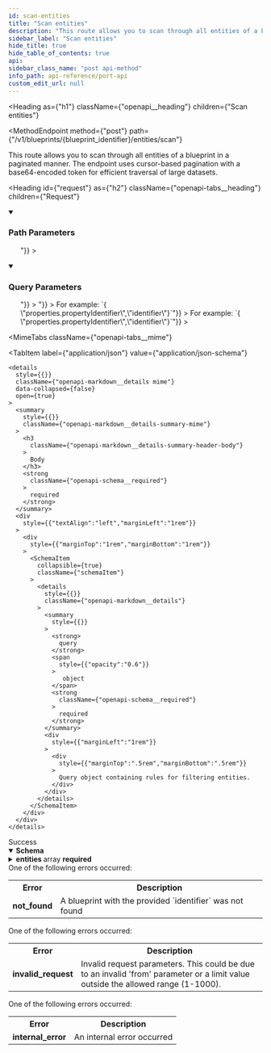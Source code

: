 ```yaml
---
id: scan-entities
title: "Scan entities"
description: "This route allows you to scan through all entities of a blueprint in a paginated manner using cursor-based pagination.<br/><br/>To learn more about entities, check out the [documentation](https://docs.getport.io/build-your-software-catalog/sync-data-to-catalog/#entities)."
sidebar_label: "Scan entities"
hide_title: true
hide_table_of_contents: true
api:
sidebar_class_name: "post api-method"
info_path: api-reference/port-api
custom_edit_url: null
---
```



<Heading
  as={"h1"}
  className={"openapi__heading"}
  children={"Scan entities"}
>
</Heading>

<MethodEndpoint
  method={"post"}
  path={"/v1/blueprints/{blueprint_identifier}/entities/scan"}
>
</MethodEndpoint>

This route allows you to scan through all entities of a blueprint in a paginated manner. The endpoint uses cursor-based pagination with a base64-encoded token for efficient traversal of large datasets.

<Heading
  id={"request"}
  as={"h2"}
  className={"openapi-tabs__heading"}
  children={"Request"}
>
</Heading>

<details
  style={{"marginBottom":"1rem"}}
  className={"openapi-markdown__details"}
  data-collapsed={false}
  open={true}
>
  <summary
    style={{}}
  >
    <h3
      className={"openapi-markdown__details-summary-header-params"}
    >
      Path Parameters
    </h3>
  </summary>
  <div>
    <ul>
      <ParamsItem
        className={"paramsItem"}
        param={{"schema":{"type":"string","minLength":1},"in":"path","name":"blueprint_identifier","required":true,"description":"The identifier of the blueprint whose entities you want to scan.<br/>"}}
      >
      </ParamsItem>
    </ul>
  </div>
</details>

<details
  style={{"marginBottom":"1rem"}}
  className={"openapi-markdown__details"}
  data-collapsed={false}
  open={true}
>
  <summary
    style={{}}
  >
    <h3
      className={"openapi-markdown__details-summary-header-params"}
    >
      Query Parameters
    </h3>
  </summary>
  <div>
    <ul>
      <ParamsItem
        className={"paramsItem"}
        param={{"schema":{"type":"number","default":200,"maximum":1000},"in":"query","name":"limit","required":false,"description":"Maximum number of entities to return in a single page. Default is 200, maximum is 1000.<br/>"}}
      >
      </ParamsItem>
      <ParamsItem
        className={"paramsItem"}
        param={{"schema":{"type":"string"},"in":"query","name":"from","required":false,"description":"A base64-encoded cursor for pagination. This token is returned in the 'next' field of the response and should not be modified manually.<br/>"}}
      >
      </ParamsItem>
      <ParamsItem
        className={"paramsItem"}
        param={{"schema":{"type":"array","items":{"type":"string"}},"in":"query","name":"include","required":false,"description":"An array of values from the [entity JSON](https://docs.getport.io/build-your-software-catalog/sync-data-to-catalog/#json-structure). Only these values will be returned in the response.<br/>For example: `{ \"properties.propertyIdentifier\",\"identifier\"}`"}}
      >
      </ParamsItem>
      <ParamsItem
        className={"paramsItem"}
        param={{"schema":{"type":"array","items":{"type":"string"}},"in":"query","name":"exclude","required":false,"description":"An array of values from the [entity JSON](https://docs.getport.io/build-your-software-catalog/sync-data-to-catalog/#json-structure) to be omitted from the response.<br/>For example: `{ \"properties.propertyIdentifier\",\"identifier\"}`"}}
      >
      </ParamsItem>
    </ul>
  </div>
</details>

<MimeTabs
  className={"openapi-tabs__mime"}
>
  <TabItem
    label={"application/json"}
    value={"application/json-schema"}
  >
    <details
      style={{}}
      className={"openapi-markdown__details mime"}
      data-collapsed={false}
      open={true}
    >
      <summary
        style={{}}
        className={"openapi-markdown__details-summary-mime"}
      >
        <h3
          className={"openapi-markdown__details-summary-header-body"}
        >
          Body
        </h3>
        <strong
          className={"openapi-schema__required"}
        >
          required
        </strong>
      </summary>
      <div
        style={{"textAlign":"left","marginLeft":"1rem"}}
      >
        <div
          style={{"marginTop":"1rem","marginBottom":"1rem"}}
        >
          <SchemaItem
            collapsible={true}
            className={"schemaItem"}
          >
            <details
              style={{}}
              className={"openapi-markdown__details"}
            >
              <summary
                style={{}}
              >
                <strong>
                  query
                </strong>
                <span
                  style={{"opacity":"0.6"}}
                >
                   object
                </span>
                <strong
                  className={"openapi-schema__required"}
                >
                  required
                </strong>
              </summary>
              <div
                style={{"marginLeft":"1rem"}}
              >
                <div
                  style={{"marginTop":".5rem","marginBottom":".5rem"}}
                >
                  Query object containing rules for filtering entities.
                </div>
              </div>
            </details>
          </SchemaItem>
        </div>
      </div>
    </details>
  </TabItem>
</MimeTabs>

<div>
  <ApiTabs
    label={undefined}
    id={undefined}
  >
    <TabItem
      label={"200"}
      value={"200"}
    >
      <div>
        Success
      </div>
      <div>
        <MimeTabs
          className={"openapi-tabs__mime"}
          schemaType={"response"}
        >
          <TabItem
            label={"application/json"}
            value={"application/json"}
          >
            <SchemaTabs
              className={"openapi-tabs__schema"}
            >
              <TabItem
                label={"Schema"}
                value={"Schema"}
              >
                <details
                  style={{}}
                  className={"openapi-markdown__details response"}
                  data-collapsed={false}
                  open={true}
                >
                  <summary
                    style={{}}
                    className={"openapi-markdown__details-summary-response"}
                  >
                    <strong>
                      Schema
                    </strong>
                  </summary>
                  <div
                    style={{"textAlign":"left","marginLeft":"1rem"}}
                  >
                    <SchemaItem
                      collapsible={false}
                      name={"ok"}
                      required={true}
                      schemaName={"boolean"}
                      qualifierMessage={undefined}
                      schema={{"type":"boolean","description":"Indicates if the request was successful"}}
                    >
                    </SchemaItem>
                    <SchemaItem
                      collapsible={true}
                      className={"schemaItem"}
                    >
                      <details
                        style={{}}
                        className={"openapi-markdown__details"}
                      >
                        <summary
                          style={{}}
                        >
                          <strong>
                            entities
                          </strong>
                          <span
                            style={{"opacity":"0.6"}}
                          >
                             array
                          </span>
                          <strong
                            className={"openapi-schema__required"}
                          >
                            required
                          </strong>
                        </summary>
                        <div
                          style={{"marginLeft":"1rem"}}
                        >
                          <div
                            style={{"marginTop":".5rem","marginBottom":".5rem"}}
                          >
                            Array of entities matching the query
                          </div>
                        </div>
                      </details>
                    </SchemaItem>
                    <SchemaItem
                      collapsible={false}
                      name={"next"}
                      required={false}
                      schemaName={"string"}
                      qualifierMessage={undefined}
                      schema={{"type":"string","description":"Base64-encoded pagination token for the next page. Only present if there are more results."}}
                    >
                    </SchemaItem>
                  </div>
                </details>
              </TabItem>
              <TabItem
                label={"Example (from response)"}
                value={"Example (from response)"}
              >
                <ResponseSamples
                  responseExample={"{\n  \"ok\": true,\n  \"entities\": [\n    {\n      \"identifier\": \"entity-1\",\n      \"title\": \"Entity 1\",\n      \"blueprint\": \"service\",\n      \"properties\": {}\n    }\n  ],\n  \"next\": \"eyJlbnRpdHlJZCI6ImVudGl0eS0xIiwiY3JlYXRlZEF0IjoiMjAyNC0wMS0xMFQxMjowMDowMFoifQ==\"\n}"}
                  language={"json"}
                >
                </ResponseSamples>
              </TabItem>
            </SchemaTabs>
          </TabItem>
        </MimeTabs>
      </div>
    </TabItem>
    <TabItem
      label={"404"}
      value={"404"}
    >
      <div>
        One of the following errors occurred:
        <table>
          <tr>
            <th>Error</th>
            <th>Description</th>
          </tr>
          <tr>
            <td><b>not_found</b></td>
            <td>A blueprint with the provided `identifier` was not found</td>
          </tr>
        </table>
      </div>
    </TabItem>
    <TabItem
      label={"422"}
      value={"422"}
    >
      <div>
        One of the following errors occurred:
        <table>
          <tr>
            <th>Error</th>
            <th>Description</th>
          </tr>
          <tr>
            <td><b>invalid_request</b></td>
            <td>Invalid request parameters. This could be due to an invalid 'from' parameter or a limit value outside the allowed range (1-1000).</td>
          </tr>
        </table>
      </div>
    </TabItem>
    <TabItem
      label={"500"}
      value={"500"}
    >
      <div>
        One of the following errors occurred:
        <table>
          <tr>
            <th>Error</th>
            <th>Description</th>
          </tr>
          <tr>
            <td><b>internal_error</b></td>
            <td>An internal error occurred</td>
          </tr>
        </table>
      </div>
    </TabItem>
  </ApiTabs>
</div>
